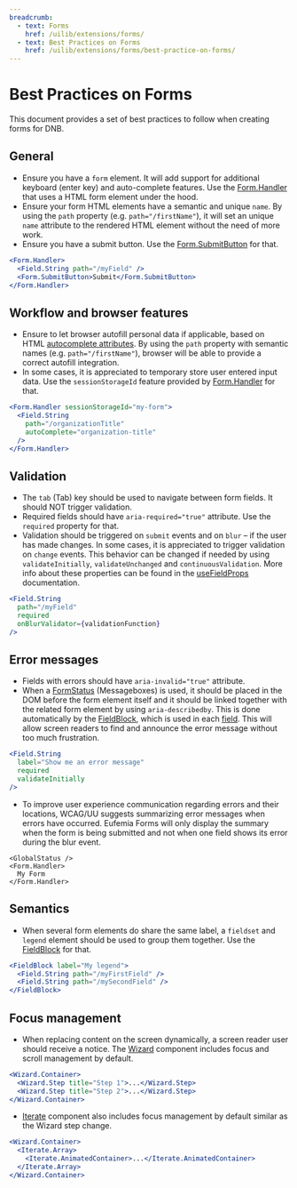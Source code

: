 ```yaml
---
breadcrumb:
  - text: Forms
    href: /uilib/extensions/forms/
  - text: Best Practices on Forms
    href: /uilib/extensions/forms/best-practice-on-forms/
---
```


# Best Practices on Forms

This document provides a set of best practices to follow when creating forms for DNB.

## General

- Ensure you have a `form` element. It will add support for additional keyboard (enter key) and auto-complete features. Use the [Form.Handler](/uilib/extensions/forms/extended-features/Form/Handler/) that uses a HTML form element under the hood.
- Ensure your form HTML elements have a semantic and unique `name`. By using the `path` property (e.g. `path="/firstName"`), it will set an unique `name` attribute to the rendered HTML element without the need of more work.
- Ensure you have a submit button. Use the [Form.SubmitButton](/uilib/extensions/forms/extended-features/Form/SubmitButton/) for that.

```jsx
<Form.Handler>
  <Field.String path="/myField" />
  <Form.SubmitButton>Submit</Form.SubmitButton>
</Form.Handler>
```

## Workflow and browser features

- Ensure to let browser autofill personal data if applicable, based on HTML [autocomplete attributes](https://developer.mozilla.org/en-US/docs/Web/HTML/Attributes/autocomplete). By using the `path` property with semantic names (e.g. `path="/firstName"`), browser will be able to provide a correct autofill integration.
- In some cases, it is appreciated to temporary store user entered input data. Use the `sessionStorageId` feature provided by [Form.Handler](/uilib/extensions/forms/extended-features/Form/Handler/) for that.

```jsx
<Form.Handler sessionStorageId="my-form">
  <Field.String
    path="/organizationTitle"
    autoComplete="organization-title"
  />
</Form.Handler>
```

## Validation

- The `tab` (Tab) key should be used to navigate between form fields. It should NOT trigger validation.
- Required fields should have `aria-required="true"` attribute. Use the `required` property for that.
- Validation should be triggered on `submit` events and on `blur` – if the user has made changes. In some cases, it is appreciated to trigger validation on `change` events. This behavior can be changed if needed by using `validateInitially`, `validateUnchanged` and `continuousValidation`. More info about these properties can be found in the [useFieldProps](/uilib/extensions/forms/create-component/useFieldProps/) documentation.

```jsx
<Field.String
  path="/myField"
  required
  onBlurValidator={validationFunction}
/>
```

## Error messages

- Fields with errors should have `aria-invalid="true"` attribute.
- When a [FormStatus](/uilib/components/form-status/) (Messageboxes) is used, it should be placed in the DOM before the form element itself and it should be linked together with the related form element by using `aria-describedby`. This is done automatically by the [FieldBlock](/uilib/extensions/forms/create-component/FieldBlock), which is used in each [field](/uilib/extensions/forms/fields/). This will allow screen readers to find and announce the error message without too much frustration.

```jsx
<Field.String
  label="Show me an error message"
  required
  validateInitially
/>
```

- To improve user experience communication regarding errors and their locations, WCAG/UU suggests summarizing error messages when errors have occurred. Eufemia Forms will only display the summary when the form is being submitted and not when one field shows its error during the blur event.

```tsx
<GlobalStatus />
<Form.Handler>
  My Form
</Form.Handler>
```

## Semantics

- When several form elements do share the same label, a `fieldset` and `legend` element should be used to group them together. Use the [FieldBlock](/uilib/extensions/forms/create-component/FieldBlock) for that.

```jsx
<FieldBlock label="My legend">
  <Field.String path="/myFirstField" />
  <Field.String path="/mySecondField" />
</FieldBlock>
```

## Focus management

- When replacing content on the screen dynamically, a screen reader user should receive a notice. The [Wizard](/uilib/extensions/forms/extended-features/Wizard/) component includes focus and scroll management by default.

```jsx
<Wizard.Container>
  <Wizard.Step title="Step 1">...</Wizard.Step>
  <Wizard.Step title="Step 2">...</Wizard.Step>
</Wizard.Container>
```

- [Iterate](/uilib/extensions/forms/extended-features/Iterate/) component also includes focus management by default similar as the Wizard step change.

```jsx
<Wizard.Container>
  <Iterate.Array>
    <Iterate.AnimatedContainer>...</Iterate.AnimatedContainer>
  </Iterate.Array>
</Wizard.Container>
```
